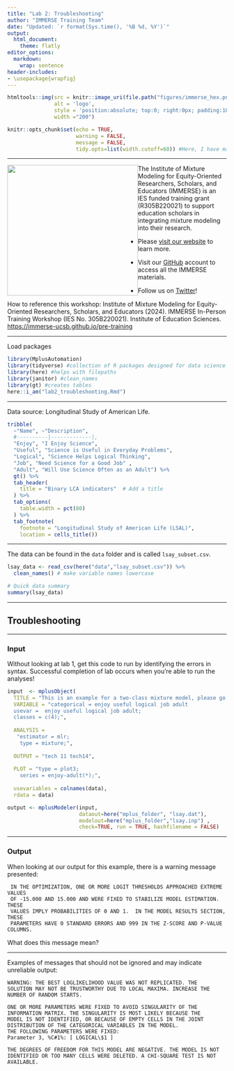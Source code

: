 ```yaml
---
title: "Lab 2: Troubleshooting"
author: "IMMERSE Training Team"
date: "Updated: `r format(Sys.time(), '%B %d, %Y')`"
output:
  html_document:
    theme: flatly
editor_options:
  markdown:
    wrap: sentence
header-includes:
- \usepackage{wrapfig}     
---
```


```r
htmltools::img(src = knitr::image_uri(file.path("figures/immerse_hex.png")), 
               alt = 'logo', 
               style = 'position:absolute; top:0; right:0px; padding:10px;',
               width ="200")
```

```r
knitr::opts_chunk$set(echo = TRUE, 
                      warning = FALSE,
                      message = FALSE,
                      tidy.opts=list(width.cutoff=60)) #Here, I have made it so that when you knit your .rmd, warnings and messages will not show up in the html markdown. 
```

------------------------------------------------------------------------

![](figures/IESNewLogo.jpg){style="float: left;" width="300"}

The Institute of Mixture Modeling for Equity-Oriented Researchers, Scholars, and Educators (IMMERSE) is an IES funded training grant (R305B220021) to support education scholars in integrating mixture modeling into their research.

-   Please [visit our website](https://immerse.education.ucsb.edu/) to learn more.

-   Visit our [GitHub](https://github.com/immerse-ucsb) account to access all the IMMERSE materials.

-   Follow us on [Twitter](https://twitter.com/IMMERSE_UCSB)!

How to reference this workshop: Institute of Mixture Modeling for Equity-Oriented Researchers, Scholars, and Educators (2024).
IMMERSE In-Person Training Workshop (IES No. 305B220021).
Institute of Education Sciences.
<https://immerse-ucsb.github.io/pre-training>

------------------------------------------------------------------------

Load packages

```r
library(MplusAutomation)
library(tidyverse) #collection of R packages designed for data science
library(here) #helps with filepaths
library(janitor) #clean_names
library(gt) #creates tables
here::i_am("lab2_troubleshooting.Rmd")
```

------------------------------------------------------------------------

Data source: Longitudinal Study of American Life.

```r
tribble(
  ~"Name", ~"Description", 
  #----------|-------------|,
  "Enjoy", "I Enjoy Science",
  "Useful", "Science is Useful in Everyday Problems",
  "Logical", "Science Helps Logical Thinking",
  "Job", "Need Science for a Good Job" ,
  "Adult", "Will Use Science Often as an Adult") %>% 
  gt() %>% 
  tab_header(
    title = "Binary LCA indicators"  # Add a title
  ) %>%
  tab_options(
    table.width = pct(80)
  ) %>%
  tab_footnote(
    footnote = "Longitudinal Study of American Life (LSAL)",
    location = cells_title())
```

------------------------------------------------------------------------

The data can be found in the `data` folder and is called `lsay_subset.csv`.

```r
lsay_data <- read_csv(here("data","lsay_subset.csv")) %>% 
  clean_names() # make variable names lowercase

# Quick data summary
summary(lsay_data)
```

------------------------------------------------------------------------

## Troubleshooting

------------------------------------------------------------------------

### Input

Without looking at lab 1, get this code to run by identifying the errors in syntax.
Successful completion of lab occurs when you're able to run the analyses!

```r
input  <- mplusObject(
  TITLE = "This is an example for a two-class mixture model, please go through the input file and fix any problems that you see.", 
  VARIABLE = "categorical = enjoy useful logical job adult
  usevar =  enjoy useful logical job adult;
  classes = c(4);",
  
  ANALYSIS = 
   "estimator = mlr; 
    type = mixture;",
  
  OUTPUT = "tech 11 tech14",
  
  PLOT = "type = plot3; 
    series = enjoy-adult(*);",
  
  usevariables = colnames(data),
  rdata = data)

output <- mplusModeler(input,
                       dataout=here("mplus_folder", "lsay.dat"),
                       modelout=here("mplus_folder","lsay.inp") ,
                       check=TRUE, run = TRUE, hashfilename = FALSE)
```

------------------------------------------------------------------------

### Output

When looking at our output for this example, there is a warning message presented:

```         
 IN THE OPTIMIZATION, ONE OR MORE LOGIT THRESHOLDS APPROACHED EXTREME VALUES
 OF -15.000 AND 15.000 AND WERE FIXED TO STABILIZE MODEL ESTIMATION.  THESE
 VALUES IMPLY PROBABILITIES OF 0 AND 1.  IN THE MODEL RESULTS SECTION, THESE
 PARAMETERS HAVE 0 STANDARD ERRORS AND 999 IN THE Z-SCORE AND P-VALUE COLUMNS.
```

What does this message mean?

------------------------------------------------------------------------

Examples of messages that should not be ignored and may indicate unreliable output:

```
WARNING: THE BEST LOGLIKELIHOOD VALUE WAS NOT REPLICATED. THE
SOLUTION MAY NOT BE TRUSTWORTHY DUE TO LOCAL MAXIMA. INCREASE THE
NUMBER OF RANDOM STARTS.
```

```
ONE OR MORE PARAMETERS WERE FIXED TO AVOID SINGULARITY OF THE
INFORMATION MATRIX. THE SINGULARITY IS MOST LIKELY BECAUSE THE
MODEL IS NOT IDENTIFIED, OR BECAUSE OF EMPTY CELLS IN THE JOINT
DISTRIBUTION OF THE CATEGORICAL VARIABLES IN THE MODEL.
THE FOLLOWING PARAMETERS WERE FIXED:
Parameter 3, %C#1%: [ LOGICAL\$1 ]
```

```
THE DEGREES OF FREEDOM FOR THIS MODEL ARE NEGATIVE. THE MODEL IS NOT
IDENTIFIED OR TOO MANY CELLS WERE DELETED. A CHI-SQUARE TEST IS NOT
AVAILABLE.
```
